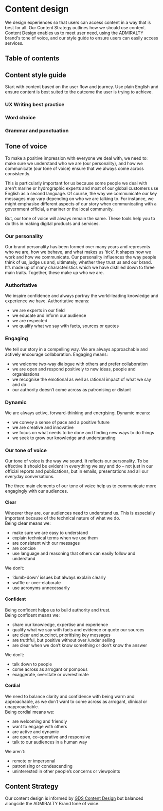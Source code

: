 # Content design
We design experiences so that users can access content in a way that is best for all. Our Content Strategy outlines how we should use content. Content Design enables us to meet user need, using the ADMIRALTY brand's tone of voice, and our style guide to ensure users can easily access services. 

## Table of contents

## Content style guide
Start with content based on the user flow and journey. Use plain English and ensure content is best suited to the outcome the user is trying to achieve.

### UX Writing best practice

### Word choice

### Grammar and punctuation

## Tone of voice
To make a positive impression with everyone we deal with, we need to: make sure we understand who we are (our personality), and how we communicate (our tone of voice) ensure that we always come across consistently. 

This is particularly important for us because some people we deal with aren’t marine or hydrographic experts and most of our global customers use English as a second language. Of course, the way we communicate our key messages may vary depending on who we are talking to. For instance, we might emphasise different aspects of our story when communicating with a government official, a mariner or the local community. 

But, our tone of voice will always remain the same. These tools help you to do this in making digital products and services.  

### Our personality  
Our brand personality has been formed over many years and represents who we are, how we behave, and what makes us ‘tick’. It shapes how we work and how we communicate. Our personality influences the way people think of us, judge us and, ultimately, whether they trust us and our brand. It’s made up of many characteristics which we have distilled down to three main traits. Together, these make up who we are. 

### Authoritative  
We inspire confidence and always portray the world-leading knowledge and experience we have. 
Authoritative means:
* we are experts in our field  
* we educate and inform our audience  
* we are respected  
* we qualify what we say with facts, sources or quotes 

### Engaging  
We tell our story in a compelling way.  We are always approachable and actively encourage collaboration. 
Engaging means:
* we welcome two-way dialogue with others and prefer collaboration  
* we are open and respond positively to new ideas, people and organisations  
* we recognise the emotional as well as rational impact of what we say and do  
* our authority doesn’t come across as patronising or distant 

### Dynamic  
We are always active, forward-thinking and energising. 
Dynamic means:
* we convey a sense of pace and a positive future  
* we are creative and innovative 
* we focus on what needs to be done and finding new ways to do things  
* we seek to grow our knowledge and understanding 

### Our tone of voice  
Our tone of voice is the way we sound. It reflects our personality. To be effective it should be evident in everything we say and do – not just in our official reports and publications, but in emails, presentations and all our everyday conversations.  

The three main elements of our tone of voice help us to communicate more engagingly with our audiences. 

#### Clear  
Whoever they are, our audiences need to understand us. This is especially important because of the technical nature of what we do.  
Being clear means we:
* make sure we are easy to understand  
* explain technical terms when we use them  
* are consistent with our messages  
* are concise  
* use language and reasoning that others can easily follow and understand  

We don’t:
* ‘dumb-down’ issues but always explain clearly  
* waffle or over-elaborate  
* use acronyms unnecessarily 

#### Confident  
Being confident helps us to build authority and trust.  
Being confident means we: 
* share our knowledge, expertise and experience  
* qualify what we say with facts and evidence or quote our sources  
* are clear and succinct, prioritising key messages  
* are truthful, but positive without over /under selling  
* are clear when we don’t know something or don’t know the answer  

We don’t:
* talk down to people  
* come across as arrogant or pompous  
* exaggerate, overstate or overestimate 

#### Cordial  
We need to balance clarity and confidence with being warm and approachable, as we don’t want to come across as arrogant, clinical or unapproachable.  
Being cordial means we:  
* are welcoming and friendly  
* want to engage with others  
* are active and dynamic  
* are open, co-operative and responsive  
* talk to our audiences in a human way  

We aren’t:
* remote or impersonal 
* patronising or condescending  
* uninterested in other people’s concerns or viewpoints 

## Content Strategy
Our content design is informed by [GDS Content Design](https://www.gov.uk/guidance/content-design/what-is-content-design) but balanced alongside the ADMIRALTY Brand tone of voice.


